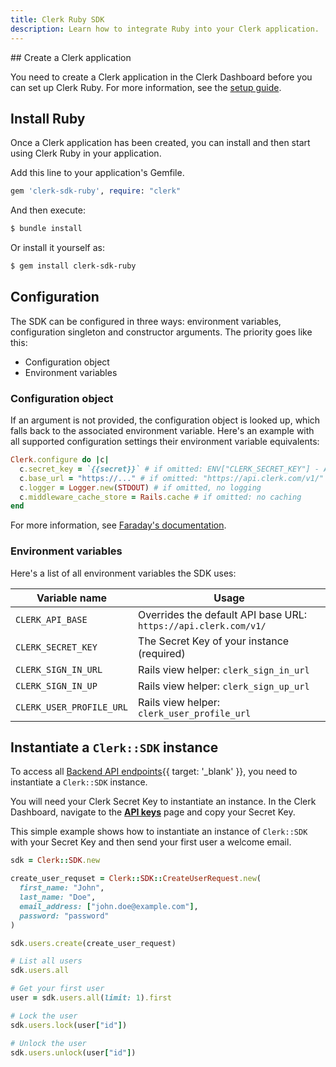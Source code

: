 ```yaml
---
title: Clerk Ruby SDK
description: Learn how to integrate Ruby into your Clerk application.
---
```


<Steps>
  ## Create a Clerk application

  You need to create a Clerk application in the Clerk Dashboard before you can set up Clerk Ruby. For more information, see the [setup guide](/docs/quickstarts/setup-clerk).

  ## Install Ruby

  Once a Clerk application has been created, you can install and then start using Clerk Ruby in your application.

  Add this line to your application's Gemfile.

  ```ruby
  gem 'clerk-sdk-ruby', require: "clerk"
  ```

  And then execute:

  ```sh {{ filename: 'terminal' }}
  $ bundle install
  ```

  Or install it yourself as:

  ```sh {{ filename: 'terminal' }}
  $ gem install clerk-sdk-ruby
  ```

  ## Configuration

  The SDK can be configured in three ways: environment variables, configuration singleton and constructor arguments. The priority goes like this:

  - Configuration object
  - Environment variables

  ### Configuration object

  If an argument is not provided, the configuration object is looked up, which falls back to the associated environment variable. Here's an example with all supported configuration settings their environment variable equivalents:

  ```ruby
  Clerk.configure do |c|
    c.secret_key = `{{secret}}` # if omitted: ENV["CLERK_SECRET_KEY"] - API calls will fail if unset
    c.base_url = "https://..." # if omitted: "https://api.clerk.com/v1/"
    c.logger = Logger.new(STDOUT) # if omitted, no logging
    c.middleware_cache_store = Rails.cache # if omitted: no caching
  end
  ```

  For more information, see [Faraday's documentation](https://lostisland.github.io/faraday/#/).

  ### Environment variables

  Here's a list of all environment variables the SDK uses:

  | Variable name | Usage |
  | - | - |
  | `CLERK_API_BASE` | Overrides the default API base URL: `https://api.clerk.com/v1/` |
  | `CLERK_SECRET_KEY` | The Secret Key of your instance (required) |
  | `CLERK_SIGN_IN_URL` | Rails view helper: `clerk_sign_in_url` |
  | `CLERK_SIGN_IN_UP` | Rails view helper: `clerk_sign_up_url` |
  | `CLERK_USER_PROFILE_URL` | Rails view helper: `clerk_user_profile_url` |

  ## Instantiate a `Clerk::SDK` instance

  To access all [Backend API endpoints](/docs/reference/backend-api){{ target: '_blank' }}, you need to instantiate a `Clerk::SDK` instance.

  You will need your Clerk Secret Key to instantiate an instance. In the Clerk Dashboard, navigate to the [**API keys**](https://dashboard.clerk.com/last-active?path=api-keys) page and copy your Secret Key.

  This simple example shows how to instantiate an instance of `Clerk::SDK` with your Secret Key and then send your first user a welcome email.

  ```ruby
  sdk = Clerk::SDK.new

  create_user_requset = Clerk::SDK::CreateUserRequest.new(
    first_name: "John",
    last_name: "Doe",
    email_address: ["john.doe@example.com"],
    password: "password"
  )

  sdk.users.create(create_user_request)

  # List all users
  sdk.users.all

  # Get your first user
  user = sdk.users.all(limit: 1).first

  # Lock the user
  sdk.users.lock(user["id"])

  # Unlock the user
  sdk.users.unlock(user["id"])
  ```
</Steps>
